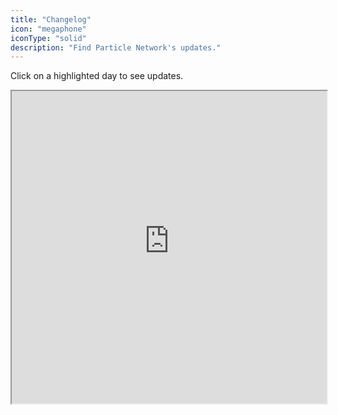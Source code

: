 ```yaml
---
title: "Changelog"
icon: "megaphone"
iconType: "solid"
description: "Find Particle Network's updates."
---
```


<Tip>Click on a highlighted day to see updates.</Tip>

<iframe 
width="100%"
height="500" 
src="https://changelog-calendar-particle-docs.vercel.app/"
href="https://changelog-calendar-particle-docs.vercel.app/">
</iframe>


